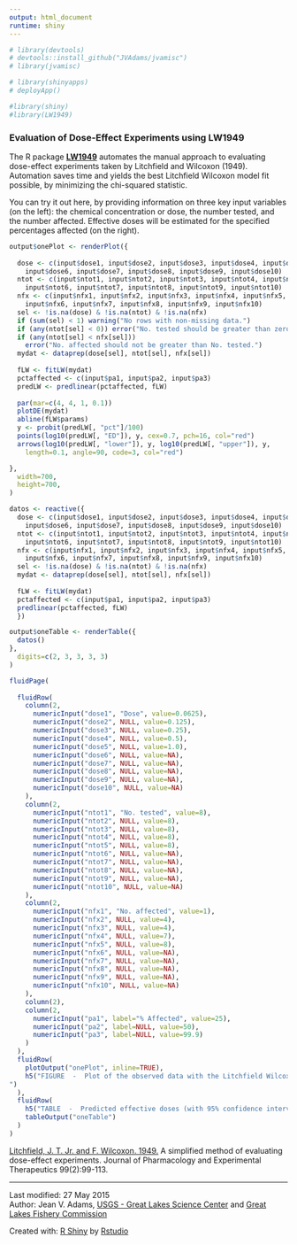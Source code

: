 ```yaml
---
output: html_document
runtime: shiny
---
```

```r
# library(devtools)
# devtools::install_github("JVAdams/jvamisc")
# library(jvamisc)

# library(shinyapps)
# deployApp()

#library(shiny)
#library(LW1949)
```

### Evaluation of Dose-Effect Experiments using LW1949

The R package **[LW1949](https://github.com/JVAdams/LW1949)** automates the manual approach to evaluating dose-effect experiments taken by Litchfield and Wilcoxon (1949).  Automation saves time and yields the best Litchfield Wilcoxon model fit possible, by minimizing the chi-squared statistic.

You can try it out here, by providing information on three key input variables (on the left): the chemical concentration or dose, the number tested, and the number affected. Effective doses will be estimated for the specified percentages affected (on the right).

```r
output$onePlot <- renderPlot({
  
  dose <- c(input$dose1, input$dose2, input$dose3, input$dose4, input$dose5, 
    input$dose6, input$dose7, input$dose8, input$dose9, input$dose10)
  ntot <- c(input$ntot1, input$ntot2, input$ntot3, input$ntot4, input$ntot5, 
    input$ntot6, input$ntot7, input$ntot8, input$ntot9, input$ntot10)
  nfx <- c(input$nfx1, input$nfx2, input$nfx3, input$nfx4, input$nfx5, 
    input$nfx6, input$nfx7, input$nfx8, input$nfx9, input$nfx10)
  sel <- !is.na(dose) & !is.na(ntot) & !is.na(nfx)
  if (sum(sel) < 1) warning("No rows with non-missing data.")
  if (any(ntot[sel] < 0)) error("No. tested should be greater than zero.")
  if (any(ntot[sel] < nfx[sel])) 
    error("No. affected should not be greater than No. tested.")
  mydat <- dataprep(dose[sel], ntot[sel], nfx[sel])
  
  fLW <- fitLW(mydat)
  pctaffected <- c(input$pa1, input$pa2, input$pa3)
  predLW <- predlinear(pctaffected, fLW)
  
  par(mar=c(4, 4, 1, 0.1))
  plotDE(mydat)
  abline(fLW$params)
  y <- probit(predLW[, "pct"]/100)
  points(log10(predLW[, "ED"]), y, cex=0.7, pch=16, col="red")
  arrows(log10(predLW[, "lower"]), y, log10(predLW[, "upper"]), y, 
    length=0.1, angle=90, code=3, col="red")

}, 
  width=700, 
  height=700,
)
```

```r
datos <- reactive({
  dose <- c(input$dose1, input$dose2, input$dose3, input$dose4, input$dose5, 
    input$dose6, input$dose7, input$dose8, input$dose9, input$dose10)
  ntot <- c(input$ntot1, input$ntot2, input$ntot3, input$ntot4, input$ntot5, 
    input$ntot6, input$ntot7, input$ntot8, input$ntot9, input$ntot10)
  nfx <- c(input$nfx1, input$nfx2, input$nfx3, input$nfx4, input$nfx5, 
    input$nfx6, input$nfx7, input$nfx8, input$nfx9, input$nfx10)
  sel <- !is.na(dose) & !is.na(ntot) & !is.na(nfx)
  mydat <- dataprep(dose[sel], ntot[sel], nfx[sel])
  
  fLW <- fitLW(mydat)
  pctaffected <- c(input$pa1, input$pa2, input$pa3)
  predlinear(pctaffected, fLW)
  })  

output$oneTable <- renderTable({
  datos()
},
  digits=c(2, 3, 3, 3, 3)
)
```

```r
fluidPage(
  
  fluidRow(
    column(2, 
      numericInput("dose1", "Dose", value=0.0625),
      numericInput("dose2", NULL, value=0.125),
      numericInput("dose3", NULL, value=0.25),
      numericInput("dose4", NULL, value=0.5),
      numericInput("dose5", NULL, value=1.0),
      numericInput("dose6", NULL, value=NA),
      numericInput("dose7", NULL, value=NA),
      numericInput("dose8", NULL, value=NA),
      numericInput("dose9", NULL, value=NA),
      numericInput("dose10", NULL, value=NA)
    ),
    column(2, 
      numericInput("ntot1", "No. tested", value=8),
      numericInput("ntot2", NULL, value=8),
      numericInput("ntot3", NULL, value=8),
      numericInput("ntot4", NULL, value=8),
      numericInput("ntot5", NULL, value=8),
      numericInput("ntot6", NULL, value=NA),
      numericInput("ntot7", NULL, value=NA),
      numericInput("ntot8", NULL, value=NA),
      numericInput("ntot9", NULL, value=NA),
      numericInput("ntot10", NULL, value=NA)
    ),
    column(2,
      numericInput("nfx1", "No. affected", value=1),
      numericInput("nfx2", NULL, value=4),
      numericInput("nfx3", NULL, value=4),
      numericInput("nfx4", NULL, value=7),
      numericInput("nfx5", NULL, value=8),
      numericInput("nfx6", NULL, value=NA),
      numericInput("nfx7", NULL, value=NA),
      numericInput("nfx8", NULL, value=NA),
      numericInput("nfx9", NULL, value=NA),
      numericInput("nfx10", NULL, value=NA)
    ),
    column(2),
    column(2,
      numericInput("pa1", label="% Affected", value=25),
      numericInput("pa2", label=NULL, value=50),
      numericInput("pa3", label=NULL, value=99.9)
    )
  ),
  fluidRow(
    plotOutput("onePlot", inline=TRUE),
    h5("FIGURE  -  Plot of the observed data with the Litchfield Wilcoxon fitted model on the log10-probit scale. Predicted effective doses with 95% confidence intervals for the specified percentages affected are in red.  Observations with 0% or or 100% affected are plotted at 0.1 and 99.9% respectively using white filled circles.
")
  ),
  fluidRow(
    h5("TABLE  -  Predicted effective doses (with 95% confidence intervals) for the specified percentages affected using the Litchfield Wilcoxon approach."),
    tableOutput("oneTable")
  )
)
```

[Litchfield, J. T. Jr. and F. Wilcoxon. 1949.](http://jpet.aspetjournals.org/content/96/2/99.abstract) A simplified method of evaluating dose-effect experiments. Journal of Pharmacology and Experimental Therapeutics 99(2):99-113.

---

Last modified: 27 May 2015  
Author: Jean V. Adams, [USGS - Great Lakes Science Center](http://www.glsc.usgs.gov/) and [Great Lakes Fishery Commission](http://www.GLFC.org/)

Created with: [R Shiny](http://shiny.rstudio.com/) by [Rstudio](http://www.rstudio.com/)  
